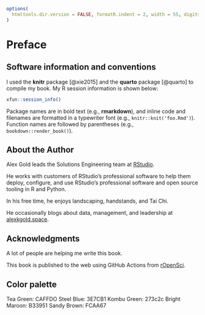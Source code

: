 ```r
options(
  htmltools.dir.version = FALSE, formatR.indent = 2, width = 55, digits = 4
)
```

# Preface {.unnumbered}

## Software information and conventions {.unnumbered}

I used the **knitr**\index{knitr} package [@xie2015] and the **quarto**\index{quarto} package [@quarto] to compile my book. My R session information is shown below:

```r
xfun::session_info()
```

Package names are in bold text (e.g., **rmarkdown**), and inline code and filenames are formatted in a typewriter font (e.g., `knitr::knit('foo.Rmd')`). Function names are followed by parentheses (e.g., `bookdown::render_book()`).

## About the Author

Alex Gold leads the Solutions Engineering team at [RStudio](www.rstudio.com).

He works with customers of RStudio's professional software to help them deploy, configure, and use RStudio's professional software and open source tooling in R and Python.

In his free time, he enjoys landscaping, handstands, and Tai Chi.

He occasionally blogs about data, management, and leadership at [alexkgold.space](http://alexkgold.space).

## Acknowledgments {.unnumbered}

A lot of people are helping me write this book.

This book is published to the web using GitHub Actions from [rOpenSci](https://github.com/orchid00/actions_sandbox).

## Color palette

Tea Green: CAFFDO Steel Blue: 3E7CB1 Kombu Green: 273c2c Bright Maroon: B33951 Sandy Brown: FCAA67
